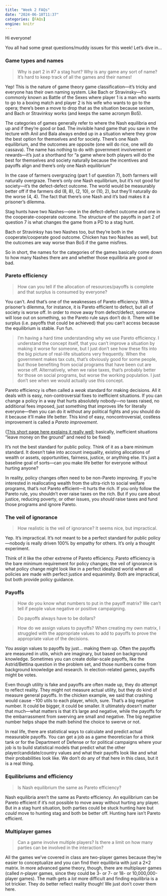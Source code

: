 ```yaml
---
title: "Week 2 FAQs"
date: "2024-06-18T11:37"
categories: [FAQs]
engine: knitr
---
```


Hi everyone!

You all had some great questions/muddy issues for this week! Let’s dive in…

### Game types and names

> Why is part 2 in #7 a stag hunt? Why is any game any sort of name? It's hard to keep track of all the games and their names!

Yep! This is the nature of game theory game classification—it's tricky and everyone has their own naming system. Like Bach or Stravinsky—it's commonly known as Battle of the Sexes where player 1 is a man who wants to go to a boxing match and player 2 is his wife who wants to go to the opera; there's been a move to drop that as the situation because sexism, and Bach or Stravinksy works (and keeps the same acronym BoS).

The categories of games generally refer to where the Nash equilibria end up and if they’re good or bad. The invisible hand game that you saw in the lecture with Anil and Bala always ended up in a situation where they grow the best option for themselves and for society. There’s one Nash equilibrium, and the outcomes are opposite (one will do rice, one will do cassava). The name has nothing to do with government involvement or rewards—it’s just a shorthand for “a game where both players will do the best for themselves and society naturally because the incentives and payoffs align and there’s only one Nash equilibrium”

In the case of farmers overgrazing (part 1 of question 7), both farmers will naturally overgraze. There’s only one Nash equilibrium, but it’s not good for society—it's the defect-defect outcome. The world would be measurably better off if the farmers did (8, 8), (2, 10), or (10, 2), but they’ll naturally do the worse (4, 4). The fact that there's one Nash and it's bad makes it a prisoner’s dilemma. 

Stag hunts have two Nashes—one in the defect-defect outcome and one in the cooperate-cooperate outcome. The structure of the payoffs in part 2 of question 7 is what changes the game from a PD to a stag hunt.

Bach or Stravinksy has two Nashes too, but they're both in the cooperate/cooperate good outcome. Chicken has two Nashes as well, but the outcomes are way worse than BoS if the game misfires. 

So in short, the names for the categories of the games basically come down to how many Nashes there are and whether those equilibria are good or bad.


### Pareto efficiency

> How can you tell if the allocation of resources/payoffs is complete and that surplus is consumed by everyone?

You can’t. And that's one of the weaknesses of Pareto efficiency. With a prisoner's dilemma, for instance, it is Pareto efficient to defect, but all of society is worse off. In order to move away from defect/defect, someone will lose out on something, so the Pareto rule says don't do it. There will be surplus (i.e. payoffs that could be achieved) that you can't access because the equilibrium is stable. Fun fun.

> I'm having a hard time understanding why we use Pareto efficiency. I understand the concept itself, that you can't improve a situation by making it worse for someone, but I just don't see how these fits into the big picture of real-life situations very frequently. When the government makes tax cuts, that's obviously good for some people, but those benefiting from social programs that have been cut are worse off. Alternatively, when we raise taxes, that's probably better for those on social programs, but worse the working population. I just don't see when we would actually use this concept.

Pareto efficiency is often called a *weak* standard for making decisions. All it deals with is easy, non-controversial fixes to inefficient situations. If you can change a policy in a way that hurts absolutely nobody—no taxes raised, no additional fees imposed, just something that improves life for literally everyone—then you can do it without any political fights and you should do it because it’ll make life better. This kind of easy, noncontroversial, costless improvement is called a *Pareto improvement*. 

([This short page here explains it really well](https://wilcoxen.maxwell.insightworks.com/pages/225.html); basically, inefficient situations “leave money on the ground” and need to be fixed)

It’s not the best standard for public policy. Think of it as a bare minimum standard. It doesn’t take into account inequality, existing allocations of wealth or assets, opportunities, fairness, justice, or anything else. It’s just a baseline goal of sorts—can you make life better for everyone without hurting anyone?

In reality, policy changes often need to be non-Pareto improving. If you’re interested in reallocating wealth from the ultra-rich to social welfare programs, that’s not Pareto efficient—it hurts the rich. If you only follow the Pareto rule, you shouldn’t ever raise taxes on the rich. But if you care about justice, reducing poverty, or other issues, you *should* raise taxes and fund those programs and ignore Pareto.


### The veil of ignorance

> How realistic is the veil of ignorance? It seems nice, but impractical.

Yep. It’s impractical. It’s not meant to be a perfect standard for public policy—nobody is really driven 100% by empathy for others. It’s only a thought experiment.

Think of it like the other extreme of Pareto efficiency. Pareto efficiency is the bare minimum requirement for policy changes; the veil of ignorance is what policy change might look like in a perfect idealized world where all policies are made with perfect justice and equanimity. Both are impractical, but both provide policy guidance.   


### Payoffs

> How do you know what numbers to put in the payoff matrix? We can't tell if people value negative or positive campaigning.

> Do payoffs always have to be dollars?

> How do we assign values to payoffs? When creating my own matrix, I struggled with the appropriate values to add to payoffs to prove the appropriate value of the decisions. 

You assign values to payoffs by just… making them up. Often the payoffs are measured in utils, which are imaginary, but based on background knowledge. Sometimes you can create dollar-scale payoffs, like the Astrid/Bettina question in the problem set, and those numbers come from background knowledge and research. In election-related games, payoffs might be votes.

Even though utility is fake and payoffs are often made up, they do attempt to reflect reality. They might not measure actual utility, but they do kind of measure general payoffs. In the chicken example, we said that crashing would cause −100 utils to each player, which, sure. That's a big negative number. It could be bigger, it could be smaller. It ultimately doesn't matter that much—what matters is that it's large and negative, while the payoffs for the embarrassment from swerving are small and negative. The big negative number helps shape the math behind the choice to swerve or not.

In real life, there are statistical ways to calculate and predict actual measurable payoffs. You can get a job as a game theoretician for a think tank or for the Department of Defense or for political campaigns where your job is to build statistical models that predict what the other player/candidate/country values and what their payoffs look like and what their probabilities look like. We don't do any of that here in this class, but it is a real thing.


### Equilibriums and efficiency

> Is Nash equilibrium the same as Pareto efficiency?

Nash equilibria aren't the same as Pareto efficiency. An equilibrium can be Pareto efficient if it's not possible to move away without hurting any player. But in a stag hunt situation, both parties could be stuck hunting hare but *could* move to hunting stag and both be better off. Hunting hare isn't Pareto efficient.


### Multiplayer games

> Can a game involve multiple players? Is there a limit on how many parties can be involved in the interaction?

All the games we've covered in class are two-player games because they're easier to conceptualize and you can find their equilibria with just a 2×2 matrix. In more advanced game theory, though, there are multiplayer games (called *n*-player games, since they could be 3- or 7- or 18- or 10,000,000-player games). The math gets a *lot* more difficult and finding equilibria is a lot trickier. They do better reflect reality though! We just don't cover them here.
